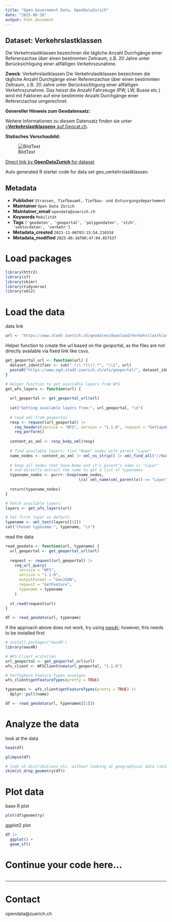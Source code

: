 ```yaml
---
title: "Open Government Data, OpenDataZurich"
date: "2025-06-16"
output: html_document
---
```


## Dataset: Verkehrslastklassen

Die Verkehrslastklassen bezeichnen die tägliche Anzahl Durchgänge einer Referenzachse über einen bestimmten Zeitraum, z.B. 20 Jahre unter Berücksichtigung einer allfälligen Verkehrszunahme. 

**Zweck**: Verkehrslastklassen
Die Verkehrslastklassen bezeichnen die tägliche Anzahl Durchgänge einer Referenzachse über einen bestimmten Zeitraum, z.B. 20 Jahre unter Berücksichtigung einer allfälligen Verkehrszunahme. 
Das heisst die Anzahl Fahrzeuge (PW, LW, Busse etc.) wird mit Faktoren auf eine bestimmte Anzahl Durchgänge einer Referenzachse umgerechnet.

**Genereller Hinweis zum Geodatensatz:**


Weitere Informationen zu diesem Datensatz finden sie unter [«**Verkehrslastklassen»** auf Geocat.ch](https://www.geocat.ch/geonetwork/srv/ger/catalog.search#/metadata/c3112883-e472-46d5-98a1-8388fbf6b001).				
			   

**Statisches Vorschaubild:**

![BildText](https://www.gis.stadt-zuerich.ch/zueriplan_docs/geocat/c3112883-e472-46d5-98a1-8388fbf6b001.png)



[Direct link by **OpenDataZurich** for dataset](https://data.stadt-zuerich.ch/dataset/geo_verkehrslastklassen)

Auto generated R starter code for data set geo_verkehrslastklassen.

## Metadata

- **Publisher** `Strassen, Tiefbauamt, Tiefbau- und Entsorgungsdepartement`
- **Maintainer** `Open Data Zürich`
- **Maintainer_email** `opendata@zuerich.ch`
- **Keywords** `Mobilität`
- **Tags** `['geodaten', 'geoportal', 'polygondaten', 'stzh', 'vektordaten', 'verkehr']`
- **Metadata_created** `2023-11-06T03:15:54.216534`
- **Metadata_modified** `2025-06-16T06:47:04.657537`


# Load packages

```r
library(httr2)
library(sf)
library(skimr)
library(tidyverse)
library(xml2)
```

# Load the data

data link
```r
url <- "https://www.stadt-zuerich.ch/geodaten/download/Verkehrslastklassen?format=geojson_link"
```


Helper function to create the url based on the geoportal, as the files are not directly available via fixed link like csvs.
```r
get_geoportal_url <- function(url) {
  dataset_identifier <- sub(".*/(.*)\\?.*", "\\1", url)
  paste0("https://www.ogd.stadt-zuerich.ch/wfs/geoportal/", dataset_identifier)
}
```

```r
# Helper function to get available layers from WFS
get_wfs_layers <- function(url) {
  
  url_geoportal <- get_geoportal_url(url)
  
  cat("Getting available layers from:", url_geoportal, "\n")
  
  # read xml from geoportal
  resp <- request(url_geoportal) |> 
    req_headers(service = "WFS", version = "1.1.0", request = "GetCapabilities") |> 
    req_perform()
  
  content_as_xml <- resp_body_xml(resp)
  
  # find available layers: find "Name" nodes with parent "Layer"
  name_nodes <- content_as_xml |> xml_ns_strip() |> xml_find_all("//Name")
  
  # keep all nodes that have Name and it's parent's name is "Layer"
  # and directly extract the name to get a list of typenames
  typename_nodes <- purrr::keep(name_nodes,
                                \(x) xml_name(xml_parent(x)) == "Layer")
  
  return(typename_nodes)
}

# Fetch available layers
layers <- get_wfs_layers(url)

# Set first layer as default
typename <- xml_text(layers[[1]])
cat("Chosen typename:", typename, "\n")
```

read the data
```r
read_geodata <- function(url, typename) {
  url_geoportal <- get_geoportal_url(url)
  
  request <- request(url_geoportal) |>
    req_url_query(
      service = "WFS",
      version = "1.1.0",
      outputFormat = "GeoJSON",
      request = "GetFeature",
      typename = typename
    )
  
  st_read(request$url)
}

df <- read_geodata(url, typename)
```

if the approach above does not work, try using [ows4r](https://eblondel.github.io/ows4R/); however, this needs to be installed first
```r
# install.packages("ows4R")
library(ows4R)

# WFS-Client erstellen
url_geoportal <- get_geoportal_url(url)
wfs_client <- WFSClient$new(url_geoportal, "1.1.0")

# Verfügbare Feature-Typen anzeigen
wfs_client$getFeatureTypes(pretty = TRUE)

typenames <- wfs_client$getFeatureTypes(pretty = TRUE) |> 
  dplyr::pull(name)

df <- read_geodata(url, typenames[[1]])
```

# Analyze the data

look at the data
```r
head(df)
```

```r
glimpse(df)
```

```r
# look at distributions etc. without looking at geographical data (skim cannot deal with geometries)
skim(st_drop_geometry(df))
```

# Plot data

base R plot
```r
plot(df$geometry)
```

ggplot2 plot
```r
df |>
  ggplot() +
  geom_sf()
```

# Continue your code here...

```r

```

------------------------------------------------------------------------

# Contact

opendata@zuerich.ch
